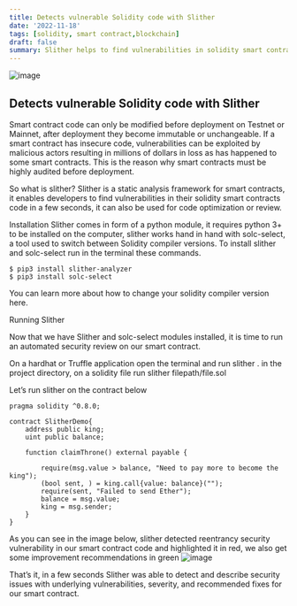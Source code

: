 ```yaml
---
title: Detects vulnerable Solidity code with Slither
date: '2022-11-18'
tags: [solidity, smart contract,blockchain]
draft: false
summary: Slither helps to find vulnerabilities in solidity smart contracts code in a few seconds, it can also be used for code optimization or review.
---
```

![image](https://user-images.githubusercontent.com/58421062/208249105-86e497d6-81ed-4210-a1c0-ae4b4ffdc0a0.png)

## Detects vulnerable Solidity code with Slither
Smart contract code can only be modified before deployment on Testnet or Mainnet, after deployment they become immutable or unchangeable. If a smart contract has insecure code, vulnerabilities can be exploited by malicious actors resulting in millions of dollars in loss as has happened to some smart contracts. This is the reason why smart contracts must be highly audited before deployment.

So what is slither? Slither is a static analysis framework for smart contracts, it enables developers to find vulnerabilities in their solidity smart contracts code in a few seconds, it can also be used for code optimization or review.

Installation
Slither comes in form of a python module, it requires python 3+ to be installed on the computer, slither works hand in hand with solc-select, a tool used to switch between Solidity compiler versions. To install slither and solc-select run in the terminal these commands.
```
$ pip3 install slither-analyzer
$ pip3 install solc-select
```
You can learn more about how to change your solidity compiler version here.

Running Slither

Now that we have Slither and solc-select modules installed, it is time to run an automated security review on our smart contract.

On a hardhat or Truffle application open the terminal and run slither . in the project directory, on a solidity file run slither filepath/file.sol

Let’s run slither on the contract below

```solidity
pragma solidity ^0.8.0;

contract SlitherDemo{
    address public king;
    uint public balance;
  
    function claimThrone() external payable {
        
        require(msg.value > balance, "Need to pay more to become the king");
        (bool sent, ) = king.call{value: balance}("");
        require(sent, "Failed to send Ether");
        balance = msg.value;
        king = msg.sender;
    }
}
```
As you can see in the image below, slither detected reentrancy security vulnerability in our smart contract code and highlighted it in red, we also get some improvement recommendations in green
![image](https://user-images.githubusercontent.com/58421062/208248534-79be0395-4d7e-4115-8cf3-86e79fdf865b.png)

That’s it, in a few seconds Slither was able to detect and describe security issues with underlying vulnerabilities, severity, and recommended fixes for our smart contract.

